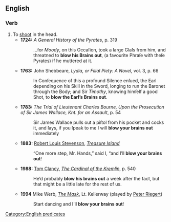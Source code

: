==English==

===Verb===
{{head|en|verb|head=[[blow]] someone's [[brains]] [[out]]}}

# To [[shoot]] in the head.
#* '''1724:''' ''A General History of the Pyrates'', p. 319
#*:...for ''Moody'', on this Occaſion, took a large Glaſs from him, and threatned to '''blow his Brains out''', (a favourite Phraſe with theſe Pyrates) if he muttered at it.
#* '''1763:''' John Shebbeare, ''Lydia, or Filial Piety: A Novel'', vol. 3, p. 66
#*: In Conſequence of this a profound Silence enſued, the Earl depending on his Skill in the Sword, longing to run the Baronet through the Body; and Sir ''Timothy'', knowing himſelf a good Shot, to '''blow the Earl’s Brains out'''.
#* '''1783:''' ''The Trial of Lieutenant Charles Bourne, Upon the Prosecution of Sir James Wallace, Knt. for an Assault'', p. 54
#*: Sir James Wallace pulls out a piſtol from his pocket and cocks it, and ſays, if you ſpeak to me I will '''blow your brains out''' immediately
#* '''1883:''' [[w:Robert Louis Stevenson|Robert Louis Stevenson]], ''[[w:Treasure Island|Treasure Island]]''
#*:“One more step, Mr. Hands,” said I, “and I’ll '''blow your brains out'''!
#* '''1988:''' [[w:Tom Clancy|Tom Clancy]], ''[[w:The Cardinal of the Kremlin|The Cardinal of the Kremlin]]'', p. 540
#*: He’d probably '''blow his brains out''' a week after the fact, but that might be a little late for the rest of us.
#* '''1994''' Mike Werb, ''[[w:The Mask (film)|The Mask]]'', Lt. Kellerway (played by [[w:Peter Riegert|Peter Riegert]]) 
#*: Start dancing and I'll '''blow your brains out'''!

[[Category:English predicates]]